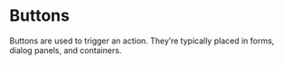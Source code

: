 
# Buttons
Buttons are used to trigger an action.
They’re typically placed in forms, dialog panels, and containers.

<Tabs>
    <Tabs.Tab title="Overview" ><Overview components={props.components} /></Tabs.Tab>
    <Tabs.Tab title="Guidelines" ><Guidelines components={props.components} /></Tabs.Tab>
    <Tabs.Tab title="APIs" ><Api components={props.components} /></Tabs.Tab>
</Tabs>